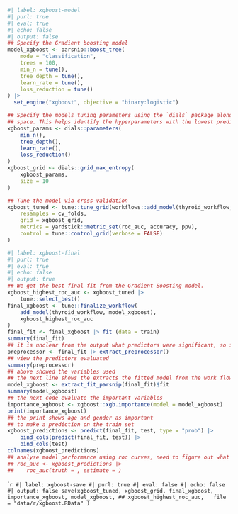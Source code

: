 

``` r
#| label: xgboost-model
#| purl: true
#| eval: true
#| echo: false
#| output: false
## Specify the Gradient boosting model
model_xgboost <- parsnip::boost_tree(
    mode = "classification",
    trees = 100,
    min_n = tune(),
    tree_depth = tune(),
    learn_rate = tune(),
    loss_reduction = tune()
) |>
  set_engine("xgboost", objective = "binary:logistic")

## Specify the models tuning parameters using the `dials` package along (https://dials.tidymodels.org/) with the grid
## space. This helps identify the hyperparameters with the lowest prediction error.
xgboost_params <- dials::parameters(
    min_n(),
    tree_depth(),
    learn_rate(),
    loss_reduction()
)
xgboost_grid <- dials::grid_max_entropy(
    xgboost_params,
    size = 10
)

## Tune the model via cross-validation
xgboost_tuned <- tune::tune_grid(workflows::add_model(thyroid_workflow, spec = model_xgboost),
    resamples = cv_folds,
    grid = xgboost_grid,
    metrics = yardstick::metric_set(roc_auc, accuracy, ppv),
    control = tune::control_grid(verbose = FALSE)
)
```

``` r
#| label: xgboost-final
#| purl: true
#| eval: true
#| echo: false
#| output: true
## We get the best final fit from the Gradient Boosting model.
xgboost_highest_roc_auc <- xgboost_tuned |>
    tune::select_best()
final_xgboost <- tune::finalize_workflow(
    add_model(thyroid_workflow, model_xgboost),
    xgboost_highest_roc_auc
)
final_fit <- final_xgboost |> fit (data = train)
summary(final_fit)
## it is unclear from the output what predictors were significant, so i need to examin the model to see what predictors were used
preprocessor <- final_fit |> extract_preprocessor()
## view the predictors evaluated
summary(preprocessor)
## above showed the variables used
## the next line shows the extracts the fitted model from the work flow
model_xgboost <- extract_fit_parsnip(final_fit)$fit
summary(model_xgboost)
## the next code evaluate the important variables
importance_xgboost <- xgboost::xgb.importance(model = model_xgboost)
print(importance_xgboost)
## the print shows age and gender as important
## to make a prediction on the train set
xgboost_predictions <- predict(final_fit, test, type = "prob") |>
    bind_cols(predict(final_fit, test)) |>
    bind_cols(test)
colnames(xgboost_predictions)
## analyse model performance using roc curves, need to figure out what "truth" and estimate refers to here, as final_pathology and .pred_Cancer do not run
## roc_auc <- xgboost_predictions |>
##    roc_auc(truth = , estimate = )
```


``` r
#| label: xgboost-save
#| purl: true
#| eval: false
#| echo: false
#| output: false
save(xgboost_tuned, xgboost_grid, final_xgboost, importance_xgboost, model_xgboost, ## xgboost_highest_roc_auc,
  file = "data/r/xgboost.RData"
)
``
